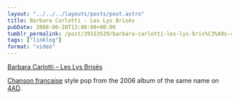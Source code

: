 ```yaml
---
layout: "../../../layouts/posts/post.astro"
title: Barbara Carlotti - Les Lys Brisés
pubDate: 2008-06-20T13:00:00+00:00
tumblr_permalink: /post/39153529/barbara-carlotti-les-lys-bris%C3%A9s-chanson
tags: ["linklog"]
format: "video"
---
```



<YouTube id="https://www.youtube.com/watch?v=VNUu6z38Zww" />

[Barbara Carlotti &#8211; Les Lys Brisés][1]

[Chanson française][2] style pop from the 2006 album of the same name on [4AD][3].

[1]: https://www.youtube.com/watch?v=VNUu6z38Zww
[2]: http://en.wikipedia.org/wiki/French_popular_music
[3]: http://www.4ad.com/
